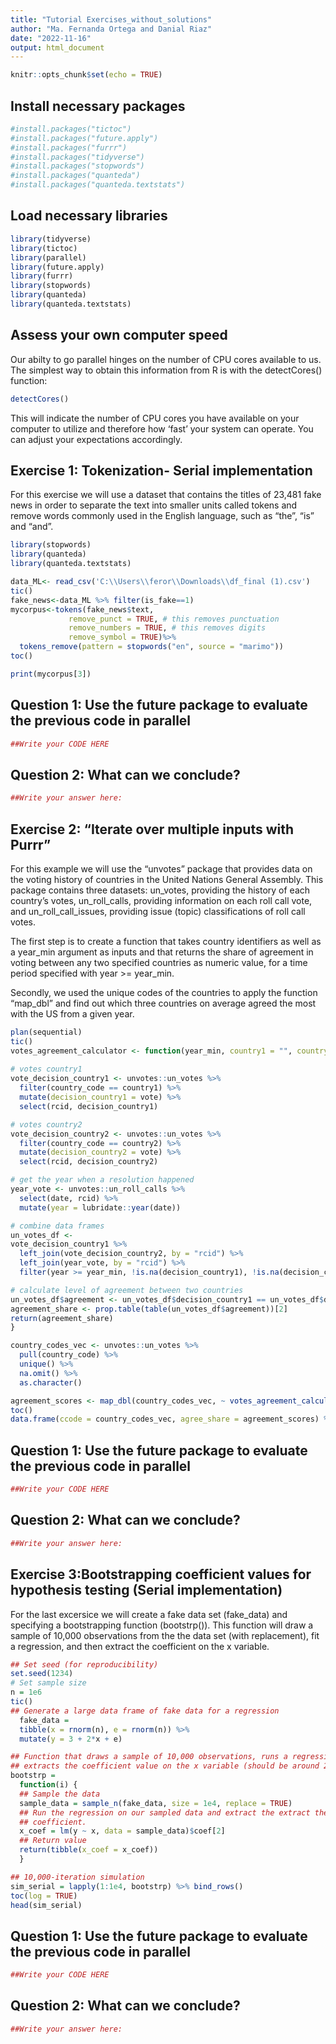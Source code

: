 ```yaml
---
title: "Tutorial Exercises_without_solutions"
author: "Ma. Fernanda Ortega and Danial Riaz"
date: "2022-11-16"
output: html_document
---
```


```r
knitr::opts_chunk$set(echo = TRUE)
```

## Install necessary packages

```r
#install.packages("tictoc")
#install.packages("future.apply")
#install.packages("furrr")
#install.packages("tidyverse")
#install.packages("stopwords")
#install.packages("quanteda")
#install.packages("quanteda.textstats")
```


## Load necessary libraries

```r
library(tidyverse)
library(tictoc)
library(parallel)
library(future.apply)
library(furrr) 
library(stopwords)
library(quanteda)
library(quanteda.textstats)
```

## Assess your own computer speed

Our abilty to go parallel hinges on the number of CPU cores available to us. The simplest way to obtain this information from R is with the detectCores() function:

```r
detectCores()
```

This will indicate the number of CPU cores you have available on your computer to utilize and therefore how 'fast' your system can operate. You can adjust your expectations accordingly. 


## Exercise 1: Tokenization- Serial implementation
For this exercise we will use a dataset that contains the titles of 23,481 fake news in order to separate the text into smaller units called tokens and remove words commonly used in the English language, such as "the", "is" and "and".


```r
library(stopwords)
library(quanteda)
library(quanteda.textstats)

data_ML<- read_csv('C:\\Users\\feror\\Downloads\\df_final (1).csv')
tic()
fake_news<-data_ML %>% filter(is_fake==1)
mycorpus<-tokens(fake_news$text, 
             remove_punct = TRUE, # this removes punctuation
             remove_numbers = TRUE, # this removes digits
             remove_symbol = TRUE)%>% 
  tokens_remove(pattern = stopwords("en", source = "marimo"))
toc()

print(mycorpus[3])
```

## Question 1: Use the future package to evaluate the previous code in parallel
```r
##Write your CODE HERE
```

## Question 2: What can we conclude?
```r
##Write your answer here: 
```

## Exercise 2: "Iterate over multiple inputs with Purrr" 

For this example we will use the "unvotes" package that provides data on the voting history of countries in the United Nations General Assembly. This package contains three datasets: un_votes, providing the history of each country’s votes, un_roll_calls, providing information on each roll call vote, and un_roll_call_issues, providing issue (topic) classifications of roll call votes.

The first step is to create a function that takes country identifiers as well as a year_min argument as inputs and that returns the share of agreement in voting between any two specified countries as numeric value, for a time period specified with year >= year_min.

Secondly, we used the unique codes of the countries to apply the function "map_dbl" and find out which three countries on average agreed the most with the US from a given year.


```r
plan(sequential)
tic()
votes_agreement_calculator <- function(year_min, country1 = "", country2 = ""){
  
# votes country1
vote_decision_country1 <- unvotes::un_votes %>%
  filter(country_code == country1) %>%
  mutate(decision_country1 = vote) %>%
  select(rcid, decision_country1)

# votes country2
vote_decision_country2 <- unvotes::un_votes %>%
  filter(country_code == country2) %>%
  mutate(decision_country2 = vote) %>%
  select(rcid, decision_country2)

# get the year when a resolution happened
year_vote <- unvotes::un_roll_calls %>% 
  select(date, rcid) %>% 
  mutate(year = lubridate::year(date))

# combine data frames
un_votes_df <- 
vote_decision_country1 %>%
  left_join(vote_decision_country2, by = "rcid") %>%
  left_join(year_vote, by = "rcid") %>%
  filter(year >= year_min, !is.na(decision_country1), !is.na(decision_country2))

# calculate level of agreement between two countries
un_votes_df$agreement <- un_votes_df$decision_country1 == un_votes_df$decision_country2
agreement_share <- prop.table(table(un_votes_df$agreement))[2]
return(agreement_share)
}

country_codes_vec <- unvotes::un_votes %>% 
  pull(country_code) %>% 
  unique() %>% 
  na.omit() %>%
  as.character()

agreement_scores <- map_dbl(country_codes_vec, ~ votes_agreement_calculator(year_min = 2000, country1 = "US", country2 = .x))
toc()
data.frame(ccode = country_codes_vec, agree_share = agreement_scores) %>% arrange(desc(agree_share)) %>% slice_head(n = 3)
```

## Question 1: Use the future package to evaluate the previous code in parallel
```r
##Write your CODE HERE
```

## Question 2: What can we conclude?
```r
##Write your answer here: 
```


## Exercise 3:Bootstrapping coefficient values for hypothesis testing (Serial implementation)

For the last excersice we will create a fake data set (fake_data) and specifying a bootstrapping function (bootstrp()). This function will draw a sample of 10,000 observations from the the data set (with replacement), fit a regression, and then extract the coefficient on the x variable. 
```r
## Set seed (for reproducibility)
set.seed(1234)
# Set sample size
n = 1e6
tic()
## Generate a large data frame of fake data for a regression
  fake_data = 
  tibble(x = rnorm(n), e = rnorm(n)) %>%
  mutate(y = 3 + 2*x + e)

## Function that draws a sample of 10,000 observations, runs a regression and
## extracts the coefficient value on the x variable (should be around 2).
bootstrp = 
  function(i) {
  ## Sample the data
  sample_data = sample_n(fake_data, size = 1e4, replace = TRUE)
  ## Run the regression on our sampled data and extract the extract the x
  ## coefficient.
  x_coef = lm(y ~ x, data = sample_data)$coef[2]
  ## Return value
  return(tibble(x_coef = x_coef))
  }

## 10,000-iteration simulation
sim_serial = lapply(1:1e4, bootstrp) %>% bind_rows()
toc(log = TRUE)
head(sim_serial)
```
## Question 1: Use the future package to evaluate the previous code in parallel
```r
##Write your CODE HERE
```

## Question 2: What can we conclude?
```r
##Write your answer here: 
```


